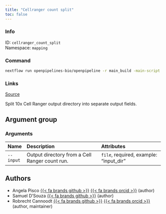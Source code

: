 ```yaml
---
title: "Cellranger count split"
toc: false
---
```


::: {.column-margin}

### Info

ID: `cellranger_count_split`  
Namespace: `mapping`

### Command

```bash
nextflow run openpipelines-bio/openpipeline -r main_build -main-script target/nextflow/mapping/cellranger_count_split/main.nf --help
```

### Links
[Source](https://github.com/openpipelines-bio/openpipeline/blob/main/src/mapping/cellranger_count_split){.btn-action .btn-sm .btn-info .btn role="button"}

:::

Split 10x Cell Ranger output directory into separate output fields.

## Argument group

### Arguments

|Name      |Description                                    |Attributes                             |
|:---------|:----------------------------------------------|:--------------------------------------|
|`--input` |Output directory from a Cell Ranger count run. |`file`, required, example: "input_dir" |

## Authors

  * Angela Pisco [{{< fa brands github >}}](https://github.com/aopisco) [{{< fa brands orcid >}}](https://orcid.org/0000-0003-0142-2355) (author)
  * Samuel D'Souza [{{< fa brands github >}}](https://github.com/srdsam) (author)
  * Robrecht Cannoodt [{{< fa brands github >}}](https://github.com/rcannood) [{{< fa brands orcid >}}](https://orcid.org/0000-0003-3641-729X) (author, maintainer)
